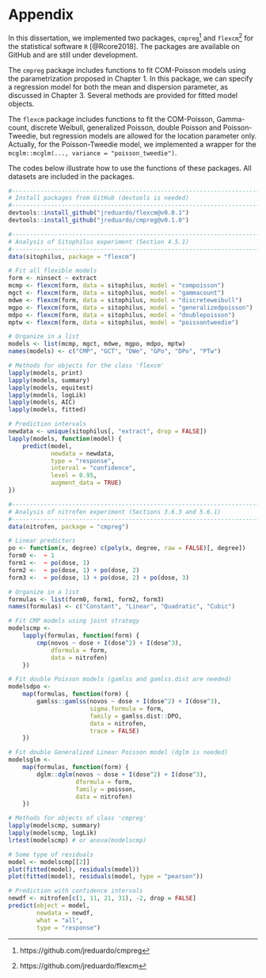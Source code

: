# Appendix # {-}

\addtotoc{chapter}{Appendix}

\section*{Appendix A: \texttt{R} packages and computational routines}
\addtotoc{section}{Appendix A: \texttt{R} packages and computational routines}

In this dissertation, we implemented two packages,
`cmpreg`^[https://github.com/jreduardo/cmpreg] and
`flexcm`^[https://github.com/jreduardo/flexcm] for the statistical
software `R` [@Rcore2018]. The packages are available on GitHub and are
still under development.

The `cmpreg` package includes functions to fit COM-Poisson models using
the parametrization proposed in Chapter 1. In this package, we can
specify a regression model for both the mean and dispersion parameter,
as discussed in Chapter 3. Several methods are provided for fitted model
objects.

The `flexcm` package includes functions to fit the COM-Poisson,
Gamma-count, discrete Weibull, generalized Poisson, double Poisson and
Poisson-Tweedie, but regression models are allowed for the location
parameter only. Actually, for the Poisson-Tweedie model, we implemented
a wrapper for the `mcglm::mcglm(..., variance = "poisson_tweedie")`.

The codes below illustrate how to use the functions of these
packages. All datasets are included in the packages.

```r

#-----------------------------------------------------------------------
# Install packages from GitHub (devtools is needed)
#-----------------------------------------------------------------------
devtools::install_github("jreduardo/flexcm@v0.0.1")
devtools::install_github("jreduardo/cmpreg@v0.1.0")

#-----------------------------------------------------------------------
# Analysis of Sitophilus experiment (Section 4.5.1)
#-----------------------------------------------------------------------
data(sitophilus, package = "flexcm")

# Fit all flexible models
form <- ninsect ~ extract
mcmp <- flexcm(form, data = sitophilus, model = "compoisson")
mgct <- flexcm(form, data = sitophilus, model = "gammacount")
mdwe <- flexcm(form, data = sitophilus, model = "discreteweibull")
mgpo <- flexcm(form, data = sitophilus, model = "generalizedpoisson")
mdpo <- flexcm(form, data = sitophilus, model = "doublepoisson")
mptw <- flexcm(form, data = sitophilus, model = "poissontweedie")

# Organize in a list
models <- list(mcmp, mgct, mdwe, mgpo, mdpo, mptw)
names(models) <- c("CMP", "GCT", "DWe", "GPo", "DPo", "PTw")

# Methods for objects for the class 'flexcm'
lapply(models, print)
lapply(models, summary)
lapply(models, equitest)
lapply(models, logLik)
lapply(models, AIC)
lapply(models, fitted)

# Prediction intervals
newdata <- unique(sitophilus[, "extract", drop = FALSE])
lapply(models, function(model) {
    predict(model,
            newdata = newdata,
            type = "response",
            interval = "confidence",
            level = 0.95,
            augment_data = TRUE)
})

#-----------------------------------------------------------------------
# Analysis of nitrofen experiment (Sections 3.6.3 and 5.6.1)
#-----------------------------------------------------------------------
data(nitrofen, package = "cmpreg")

# Linear predictors
po <- function(x, degree) c(poly(x, degree, raw = FALSE)[, degree])
form0 <-  ~ 1
form1 <-  ~ po(dose, 1)
form2 <-  ~ po(dose, 1) + po(dose, 2)
form3 <-  ~ po(dose, 1) + po(dose, 2) + po(dose, 3)

# Organize in a list
formulas <- list(form0, form1, form2, form3)
names(formulas) <- c("Constant", "Linear", "Quadratic", "Cubic")

# Fit CMP models using joint strategy
modelscmp <-
    lapply(formulas, function(form) {
        cmp(novos ~ dose + I(dose^2) + I(dose^3),
            dformula = form,
            data = nitrofen)
    })

# Fit double Poisson models (gamlss and gamlss.dist are needed)
modelsdpo <-
    map(formulas, function(form) {
        gamlss::gamlss(novos ~ dose + I(dose^2) + I(dose^3),
                       sigma.formula = form,
                       family = gamlss.dist::DPO,
                       data = nitrofen,
                       trace = FALSE)
    })

# Fit double Generalized Linear Poisson model (dglm is needed)
modelsglm <-
    map(formulas, function(form) {
        dglm::dglm(novos ~ dose + I(dose^2) + I(dose^3),
                   dformula = form,
                   family = poisson,
                   data = nitrofen)
    })

# Methods for objects of class 'cmpreg'
lapply(modelscmp, summary)
lapply(modelscmp, logLik)
lrtest(modelscmp) # or anova(modelscmp)

# Some type of residuals
model <- modelscmp[[2]]
plot(fitted(model), residuals(model))
plot(fitted(model), residuals(model, type = "pearson"))

# Prediction with confidence intervals
newdf <- nitrofen[c(1, 11, 21, 31), -2, drop = FALSE]
predict(object = model,
        newdata = newdf,
        what = "all",
        type = "response")

```
